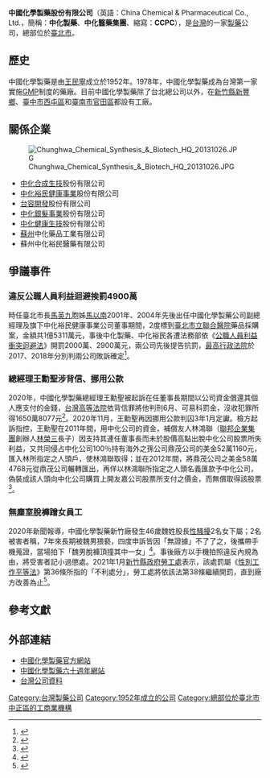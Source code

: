{{expand|time=2013-09-21}}
{{Infobox company
| name                = 中國化學製藥股份有限公司
| name_en             = China Chemical & Pharmaceutical Co., Ltd.
| logo                = [[檔案:Logo_中化製藥.gif|檔案:Logo 中化製藥.gif]]
| caption             = 
| type                = [[股份有限公司|股份有限公司]]
| traded_as           = {{twse|1701}}
| local_code_name             = TW
| local_code             = 03088802
| fate                = 
| predecessor         = 
| successor           = 
| foundation          = {{Start date and age|1952|3|12}}
| defunct             = 
| location            = {{ROC-TW}}<br>[[臺北市|臺北市]][[中正區_(臺北市)|中正區]]襄陽路23號
| locations           = 
| area_served         = [[臺灣|臺灣]][[台北|台北]]、[[新竹縣|新竹縣]][[新豐鄉_(臺灣)|新豐鄉]]、[[臺中市|臺中市]][[西屯區|西屯區]]、[[臺南市|臺南市]][[官田區|官田區]]
| founder             = [[王民寧|王民寧]]
| key_people          = [[董事長|董事長]]：王勳聖<br>[[總經理|總經理]]：王勳聖、孫蔭南
| industry            = [[製藥|藥品製造]]
| products            = 
| services            = 
| revenue             = 
| operating_income    = 
| net_income          = 
| aum                 = 
| assets              = [[新台幣|新台幣]]3,000,000,000 元
| equity              = 
| owner               = 
| num_employees       = 
| parent              = 
| divisions           = 
| subsid              = 中化合成生技股份有限公司<br>中化裕民健康事業股份有限公司<br>台容開發股份有限公司<br>中化銀髮事業股份有限公司<br>中化健康生技股份有限公司<br>蘇州中化藥品工業有限公司<br>蘇州中化裕民醫藥有限公司<br>中化健康生技股份有限公司<br>台容開發股份有限公司
| homepage            = [http://www.ccpc.com.tw/ www.ccpc.com.tw]
| slogan              = 夜以繼日，研究發展，造福社會人群
| capital             = [[新台幣|新台幣]] 2,980,810,800 元
| market_value        = 
| earnings per share  = 
| Net asset value     = 
| accounting_period   = 
| major_shareholder   = 
| footnotes           = 
| image               = [[File:China_Chemical_&_Pharmaceutical_headquarters_20170726.jpg|200px]]
| image_alt           = 中國化學製藥總部大樓
| image_caption       = 中國化學製藥總部大樓
| trading_name        = 中化製藥、CCPC
}}

'''中國化學製藥股份有限公司'''（英語：China Chemical & Pharmaceutical Co., Ltd.，簡稱：'''中化製藥'''、'''中化醫藥集團'''、縮寫：'''CCPC'''），是[[台灣|台灣]]的一家[[製藥|製藥]]公司，總部位於[[臺北市|臺北市]]。

==歷史==
中國化學製藥是由[[王民寧|王民寧]]成立於1952年。1978年，中國化學製藥成為台灣第一家實施[[GMP|GMP]]制度的藥廠。目前中國化學製藥除了台北總公司以外，在[[新竹縣|新竹縣]][[新豐鄉_(臺灣)|新豐鄉]]、[[臺中市|臺中市]][[西屯區|西屯區]]和[[臺南市|臺南市]][[官田區|官田區]]都設有工廠。

==關係企業==
[[File:Chunghwa_Chemical_Synthesis_&_Biotech_HQ_20131026.JPG|thumb]]
*[[中化合成生技|中化合成生技]]股份有限公司
*[[中化裕民健康事業|中化裕民健康事業]]股份有限公司
*[[台容開發|台容開發]]股份有限公司
*[[中化銀髮事業|中化銀髮事業]]股份有限公司
*[[中化健康生技|中化健康生技]]股份有限公司
*[[蘇州|蘇州]]中化藥品工業有限公司
*蘇州中化裕民醫藥有限公司

==爭議事件==
===違反公職人員利益迴避挨罰4900萬===
時任臺北市長[[馬英九|馬英九]]胞姊[[馬以南|馬以南]]2001年、2004年先後出任中國化學製藥公司副總經理及旗下中化裕民健康事業公司董事期間，2度標到[[臺北市立聯合醫院|臺北市立聯合醫院]]藥品採購案，金額共1億5311萬元，事後中化製藥、中化裕民各遭法務部依《[[s:公職人員利益衝突迴避法|公職人員利益衝突迴避法]]》開罰2000萬、2900萬元，兩公司先後提告抗罰，[[最高行政法院_(中華民國)|最高行政法院]]於2017、2018年分別判兩公司敗訴確定<ref>{{cite news |title=聘馬英九大姊未利益迴避 這集團挨罰4900萬確定 |url=https://tw.appledaily.com/local/20180326/4O3ZN66M5RSKXUHZPEOJWGADO4/ |work=蘋果日報 |date=2018-03-26 |language=zh-tw}}</ref>。

===總經理王勳聖涉背信、挪用公款===
2020年，中國化學製藥總經理王勳聖被起訴在任董事長期間以公司資金償還其個人應支付的金錢，[[台灣高等法院|台灣高等法院]]依背信罪將他判刑6月、可易科罰金，沒收犯罪所得1650萬8077元<ref>{{cite news |title=中化製藥總經理王勳聖涉背信 判刑6月 |url=https://www.chinatimes.com/realtimenews/20200430002535-260402 |work=中時新聞網 |date=2020-04-30 |language=zh-TW |accessdate=2021-01-30 |archive-date=2020-06-03 |archive-url=https://web.archive.org/web/20200603165953/https://www.chinatimes.com/realtimenews/20200430002535-260402 |dead-url=no }}</ref>。2020年11月，王勳聖再因挪用公款判囚3年1月定讞。檢方起訴指控，王勳聖在2011年間，用中化公司的資金，補償友人林鴻聯（[[聯邦企業集團|聯邦企業集團]]創辦人[[林榮三|林榮三]]長子）因支持其連任董事長而未於股價高點出脫中化公司股票所失利益，又共同侵占中化公司100％持有海外之孫公司鼎茂公司的美金52萬1160元，匯入林所指定之人頭戶，使林鴻聯取得；並在2012年間，將鼎茂公司之美金58萬4768元從鼎茂公司輾轉匯出，再佯以林鴻聯所指定之人頭名義匯款予中化公司，偽裝成該人頭向中化公司購買上開友嘉公司股票所支付之價金，而無償取得該股票<ref>{{cite news |title=前中化製藥董事長王勳聖挪用公款 判囚3年1月定讞 |url=https://www.chinatimes.com/realtimenews/20201104005479-260402 |work=中時新聞網 |date=2020-11-04 |language=zh-TW |accessdate=2021-01-30 |archive-date=2020-11-19 |archive-url=https://web.archive.org/web/20201119040608/https://www.chinatimes.com/realtimenews/20201104005479-260402 |dead-url=no }}</ref>。

===無塵室脫褲蹭女員工===
2020年新聞報導，中國化學製藥新竹廠發生46歲魏姓股長[[性騷擾|性騷擾]]2名女下屬；2名被害者稱，7年來長期被魏男猥褻，四度申訴皆因「無證據」不了了之，後攜帶手機蒐證，當場拍下「魏男脫褲頂撞其中一女」<ref>{{cite news |title=GMP藥廠主管「無塵室脫褲」蹭女員工 身分起底！竟是田僑仔二代 |url=https://www.ettoday.net/news/20201105/1847264.htm |work=ETtoday新聞雲 |date=2020-11-05 |language=zh-TW |accessdate=2021-01-08 |archive-date=2021-01-11 |archive-url=https://web.archive.org/web/20210111100723/https://www.ettoday.net/news/20201105/1847264.htm |dead-url=no }}</ref>。事後廠方以手機拍照違反內規為由，將受害者記小過懲處。2021年1月[[新竹縣政府勞工處|新竹縣政府勞工處]]表示，該處罰屬《[[性別工作平等法|性別工作平等法]]》第36條所指的「不利處分」，勞工處將依該法第38條繼續開罰，直到廠方改善為止<ref>{{cite news |title=舉報長官性騷挨懲！ 中化製藥不甩竹縣撤銷令 |url=https://news.ltn.com.tw/news/society/paper/1424135 |work=自由時報 |date=2021-01-08 |language=zh-TW |accessdate=2021-01-08 |archive-date=2021-01-09 |archive-url=https://web.archive.org/web/20210109170959/https://news.ltn.com.tw/news/society/paper/1424135 |dead-url=no }}</ref>。

== 參考文獻 ==
{{Reflist}}

==外部連結==
*[http://www.ccpc.com.tw/ 中國化學製藥官方網站]{{Wayback|url=http://www.ccpc.com.tw/ |date=20130922142914 }}
*[http://www.ccpg.com.tw/ccpg60/index.aspx 中國化學製藥六十週年網站]{{Wayback|url=http://www.ccpg.com.tw/ccpg60/index.aspx |date=20130922225338 }}
*[http://company.g0v.ronny.tw/id/03088802 台灣公司資料] {{Wayback|url=http://company.g0v.ronny.tw/id/03088802 |date=20210110173902 }}

[[Category:台灣製藥公司|Category:台灣製藥公司]]
[[Category:1952年成立的公司|Category:1952年成立的公司]]
[[Category:總部位於臺北市中正區的工商業機構|Category:總部位於臺北市中正區的工商業機構]]